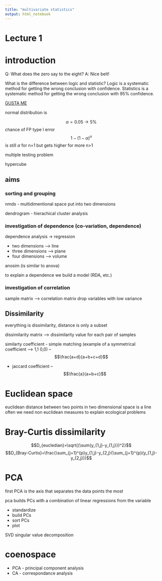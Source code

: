 ```yaml
---
title: "multivariate statistics"
output: html_notebook
---
```

# Lecture 1

# introduction

Q: What does the zero say to the eight? 
A: Nice belt!

What is the difference between logic and statistic? 
Logic is a systematic method for getting the wrong conclusion with confidence.
Statistics is a systematic method for getting the wrong conclusion with 95% confidence.




[GUSTA ME](https://mb3is.megx.net/gustame)

normal distribution is 

$$\alpha = 0.05 \rightarrow 5\%$$ chance of FP type I error
$$1-(1-\alpha)^n$$ is still $\alpha$ for n=1 but gets higher for more n>1

multiple testing problem

hypercube

## aims

### sorting and grouping

nmds
- multidimentional space put into two dimensions

dendrogram
- hierachical cluster analysis

### investigation of dependence (co-variation, dependence)

dependence analysis $\rightarrow$ regression

- two dimensions --> line
- three dimensions --> plane
- four dimensions --> volume

anosim (is similar to anova)

to explain a dependence we build a model (RDA, etc.)

### investigation of correlation
sample matrix --> correlation matrix
drop variables with low variance

## Dissimilarity
everything is dissimilarity, distance is only a subset

dissimilarity matrix
--> dissimilarity value for each pair of samples

similarty coefficient
- simple matching (example of a symmetrical coefficient --> 1,1 0,0)
-- $$\frac{a+d}{a+b+c+d}$$

- jaccard coefficient
-- $$\frac{a}{a+b+c}$$

# Euclidean space
euclidean distance between two points in two dimensional space is a line
often we need non euclidean measures to explain ecological problems

# Bray-Curtis dissimilarity

$$D_{eucledian}=\sqrt{(\sum{y_{1,j}-y_{1,j}})^2}$$
$$D_{Bray-Curtis}=\frac{\sum_{j=1}^{p}y_{1,j}-y_{2,j}{\sum_{j=1}^{p}(y_{1,j}-y_{2,j})}$$




# PCA

first PCA is the axis that separates the data points the most

pca builds PCs with a combination of linear regressions from the variable

- standardize
- build PCs
- sort PCs 
- plot 

SVD singular value decomposition

# coenospace
- PCA - principal component analysis
- CA - correspondance analysis























